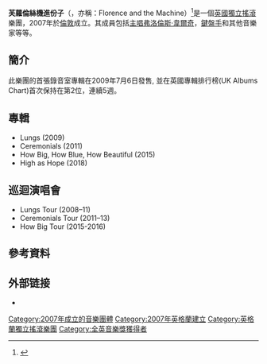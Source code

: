 {{roughtranslation|time=2018-09-27T06:39:23+00:00}}
{{refimprove|time=2016-04-22T14:26:29+00:00}}
{{NoteTA
|zh-cn:弗洛伦斯与机器; zh-tw:芙蘿倫絲機進份子;
}}
{{Infobox musical artist
| name            = 芙蘿倫絲機進份子
| image           = Florence and the Machine 12 09 2018 -11 (32834296408) (cropped).jpg
| image_size      = 250px
| landscape       = yes
| caption          = 芙蘿倫絲機進份子2018年12月在{{link-en|KROQ Almost Acoustic Christmas|KROQ Almost Acoustic Christmas}}上演出
| alt = A close-up of Welch in front of a microphone
| background      = group_or_band
| origin          = {{ENG}}[[倫敦|倫敦]]
| genre           = {{hlist
|[[獨立搖滾|獨立搖滾]]<ref>{{cite web |last1=Brandle |first1=Lars |title=Florence + the Machine Share New Album 'High As Hope': Stream It Now |url=https://www.billboard.com/amp/articles/news/8463378/florence-the-machine-share-new-album-high-as-hope-stream-it-now |website=Billboard |accessdate=15 July 2018 |archive-date=2021-03-08 |archive-url=https://web.archive.org/web/20210308040445/https://www.billboard.com/amp/articles/news/8463378/florence-the-machine-share-new-album-high-as-hope-stream-it-now |dead-url=no }}</ref><ref>{{cite web |last1=Montgomery |first1=Daniel |title=Florence and the Machine ('High as Hope') reviews: Is it the 'most rewarding' album yet from the English band? |url=https://www.goldderby.com/article/2018/florence-and-the-machine-high-as-hope-reviews-critics-news-513792680/amp/ |website=GoldDerby |accessdate=15 July 2018 |archive-date=2021-03-08 |archive-url=https://web.archive.org/web/20210308025634/https://www.goldderby.com/article/2018/florence-and-the-machine-high-as-hope-reviews-critics-news-513792680/amp/ |dead-url=no }}</ref><ref>{{cite news |last=Sharp |first=Zander |url=http://www.time.com/time/specials/packages/article/0,28804,2013198_2013197_2013187,00.html |title=A New British Invasion? |work=[[Time_(magazine)|Time]] |date=8 September 2010 |accessdate=7 May 2013 |archive-date=2013-08-17 |archive-url=https://web.archive.org/web/20130817130526/http://www.time.com/time/specials/packages/article/0,28804,2013198_2013197_2013187,00.html |dead-url=no }}</ref><ref>{{cite web |last1=Moorhouse |first1=Donnie |title=Florence + the Machine release "High as Hope" album |url=https://articles.masslive.com/entertainment/index.ssf/2018/06/florence_the_machine_release_h.amp |website=Mass Live |accessdate=15 July 2018 |archive-date=2018-07-15 |archive-url=https://web.archive.org/web/20180715235547/https://articles.masslive.com/entertainment/index.ssf/2018/06/florence_the_machine_release_h.amp |dead-url=no }}</ref>
|[[獨立流行|獨立流行]]<ref name="unplugged">{{cite web|url=http://www.mtv.com/music/unplugged/florence_and_the_machine/main.jhtml |title=MTV Unplugged › Florence + The Machine |work=[[MTV_Unplugged|MTV Unplugged]] |accessdate=26 November 2012 |archiveurl=https://web.archive.org/web/20121202234038/http://www.mtv.com/music/unplugged/florence_and_the_machine/main.jhtml |archivedate=2 December 2012}}</ref>
|[[巴洛克流行|巴洛克流行]]<ref>{{cite web |url=http://www.ew.com/article/2015/06/04/how-big-how-blue-how-beautiful-florence-machine-ew-review |title=How Big How Blue How Beautiful by Florence + The Machine: EW review |work=Entertainment Weekly |accessdate=5 May 2016 |archive-date=2016-03-15 |archive-url=https://web.archive.org/web/20160315052119/http://www.ew.com/article/2015/06/04/how-big-how-blue-how-beautiful-florence-machine-ew-review |dead-url=no }}</ref><ref>{{cite web |url=http://www.thefourohfive.com/music/review/florence-and-the-machine-how-big-how-blue-how-beautiful-143 |title=Florence and the Machine – How Big, How Blue, How Beautiful |publisher=The 405 |accessdate=7 May 2016 |archive-url=https://web.archive.org/web/20160630055505/http://www.thefourohfive.com/music/review/florence-and-the-machine-how-big-how-blue-how-beautiful-143 |archive-date=2016-06-30 |dead-url=yes }}</ref>
|{{link-en|會所流行|Chamber pop}}<ref>{{cite web |url=https://www.billboard.com/articles/list/464746/critics-picks-10-best-albums-of-2011 |title=Critics' Picks: 10 Best Albums of 2011 |work=Billboard |date=13 December 2011 |accessdate=4 May 2016 |archive-date=2021-03-07 |archive-url=https://web.archive.org/web/20210307231857/https://www.billboard.com/articles/list/464746/critics-picks-10-best-albums-of-2011 |dead-url=no }}</ref>
|[[藝術搖滾|藝術搖滾]]<ref>{{cite web |last=Suddath |first=Claire |url=http://entertainment.time.com/2011/11/03/the-otherworldly-charms-of-florence-the-machine/ |title=The Otherworldly Charms of Florence + the Machine |work=Time |date=3 November 2011 |accessdate=26 November 2012 |archive-date=2012-07-01 |archive-url=https://web.archive.org/web/20120701130811/http://entertainment.time.com/2011/11/03/the-otherworldly-charms-of-florence-the-machine/ |dead-url=no }}</ref>
|[[藝術流行|藝術流行]]<ref>{{cite web |last=Hermes |first=Will |authorlink=Will Hermes |url=https://www.rollingstone.com/music/albumreviews/florence-and-the-machine-how-big-how-blue-how-beautiful-20150602 |title=Art-pop diva Florence Welch returns with a renewed love for loud guitars and soul vocals |work=Rolling Stone |accessdate=7 May 2016 |archive-date=2016-05-06 |archive-url=https://web.archive.org/web/20160506065857/http://www.rollingstone.com/music/albumreviews/florence-and-the-machine-how-big-how-blue-how-beautiful-20150602 |dead-url=no }}</ref>
|{{link-en|新靈魂樂|Neo soul}}<ref name="unplugged"/>
|[[民間音樂|民間音樂]]<ref>{{cite web|url=https://www.redbull.com/us-en/top-5-best-florence-and-the-machine-songs|title=10 Best Florence + the Machine Songs|website=Redbullc.com|accessdate=1 July 2018|archive-date=2021-03-08|archive-url=https://web.archive.org/web/20210308134051/https://www.redbull.com/us-en/top-5-best-florence-and-the-machine-songs|dead-url=no}}</ref>}}
| years_active    = {{Startdate|2007}}–現在
| label           = {{flatlist|
*{{link-en|Moshi Moshi Records|Moshi Moshi Records}}
*{{link-en|Iamsound Records|Iamsound Records}}
*[[小島唱片|小島唱片]]
*[[聯眾唱片|聯眾唱片]]
*{{link-en|維珍百代唱片|Virgin EMI Records}}
}}
| associated_acts =  {{flatlist|
*[[迪利·瑞斯可|迪利·瑞斯可]]
*{{link-en|湯姆·赫爾|Kid Harpoon}}
*{{nowrap|{{link-en|The Big Pink|The Big Pink}}}}
*{{link-en|The Horrors|The Horrors}}
*{{link-en|血橙 (音樂家)|Dev Hynes}}
}}
| website         = {{URL|florenceandthemachine.net}}
| current_members  =
*[[弗洛倫斯·韋爾奇|弗洛倫斯·韋爾奇]]
*{{link-en|伊莎貝拉·薩默斯|Isabella Summers}}
*Robert Ackroyd
*Christopher Lloyd Hayden
*Tom Monger
*Mark Saunders
*Rusty Bradshaw
| past_members    = 
}}

'''芙蘿倫絲機進份子'''（{{lang-en|Florence + the Machine}}，亦稱：Florence and the Machine）<ref>{{cite web |url=http://florenceandthemachine.net/ |title=Florence and the Machine |publisher=florenceandthemachine.net |accessdate=26 February 2010 |archive-date=2013-07-23 |archive-url=https://www.webcitation.org/6IK8Jp426?url=http://florenceandthemachine.net/ |dead-url=no }}</ref>是一個[[英國|英國]][[獨立搖滾|獨立搖滾]]樂團，2007年於[[倫敦|倫敦]]成立。其成員包括[[主唱|主唱]][[弗洛倫斯·韋爾奇|弗洛倫斯·韋爾奇]]，[[鍵盤手|鍵盤手]]{{link-en|伊莎貝拉·薩默斯|Isabella Summers}}和其他音樂家等等。

== 簡介 ==
此樂團的首張錄音室專輯{{link-en|Lungs|Lungs_(album)}}在2009年7月6日發售, 並在英國專輯排行榜(UK Albums Chart)首次保持在第2位，連續5週。

== 專輯 ==
*Lungs (2009)
*Ceremonials (2011)
*How Big, How Blue, How Beautiful (2015)
*High as Hope (2018)

== 巡迴演唱會 ==
*Lungs Tour (2008–11)
*Ceremonials Tour (2011–13)
*How Big Tour (2015-2016)

== 參考資料 ==
{{reflist}}

== 外部链接 ==
* {{Official|http://florenceandthemachine.net/}}

{{DEFAULTSORT:Florence and the Machine}}
[[Category:2007年成立的音樂團體|Category:2007年成立的音樂團體]]
[[Category:2007年英格蘭建立|Category:2007年英格蘭建立]]
[[Category:英格蘭獨立搖滾樂團|Category:英格蘭獨立搖滾樂團]]
[[Category:全英音樂獎獲得者|Category:全英音樂獎獲得者]]